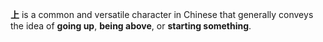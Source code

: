 **上** is a common and versatile character in Chinese that generally conveys the idea of **going
up**, **being above**, or **starting something**.
